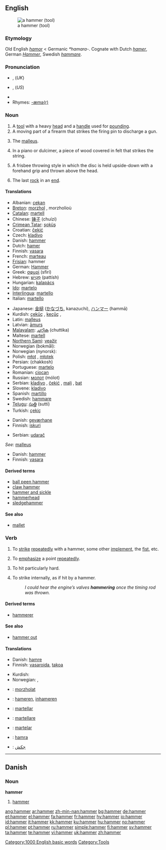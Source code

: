 {{see|Hammer}}
==English==
{{wikipedia}}
[[Image:Framing hammer.jpg|thumb|a hammer (tool)]]

===Etymology===
Old English ''[[hamor]]'' < Germanic ''*hamara-''. Cognate with Dutch ''[[hamer]]'', German ''[[Hammer]]'', Swedish ''[[hammare]]''.

===Pronunciation===
* {{IPA|/ˈhæmə/}}, {{SAMPA|/"h{m@/}} (''UK'')
* {{IPA|/ˈhæmɚ/}}, {{SAMPA|/"h{m@`/}} (''US'')
* {{audio|en-us-hammer.ogg|Audio (US)}}
* Rhymes: [[Rhymes:English:-æmə(r)|-æmə(r)]]

===Noun===
{{en-noun}}

# A [[tool]] with a heavy [[head]] and a [[handle]] used for [[pounding]].
# A moving part of a firearm that strikes the firing pin to discharge a gun.
# {{anatomy}} The [[malleus]].
# {{music}} In a piano or dulcimer, a piece of wood covered in felt that strikes the string.
# {{context|Ultimate Frisbee}} A frisbee throwing style in which the disc is held upside-down with a forehand grip and thrown above the head.
# {{curling}} The last [[rock]] in an [[end]].

====Translations====
{{trans-top|tool}}
*Albanian: [[çekan]] {{m}}
*[[Breton]]: [[morzhol]] {{m}}, morzholioù {{p}}
*[[Catalan]]: [[martell]] {{m}}
*Chinese: [[锤子]] (chuízi)
*[[Crimean Tatar]]: [[şoküş]]
*Croatian: [[čekić]] {{m}}
*Czech: [[kladivo]] {{n}}
*Danish: [[hammer#Danish|hammer]] {{c}}
*Dutch: [[hamer]] {{m}}
*Finnish: [[vasara]]
*French: [[marteau]] {{m}}
*[[Frisian]]: hammer
*German: [[Hammer]] {{m}}
*Greek: [[σφυρί]] (sfirí) {{n}}
*Hebrew: [[פטיש|פַּטִּישׁ]] (pattísh)
*Hungarian: [[kalapács]]
*[[Ido]]: [[martelo]]
*[[Interlingua]]: [[martello]]
*Italian: [[martello]] {{m}}
{{trans-mid}}
*Japanese: [[金槌]] ([[かなづち]], kanazuchi), [[ハンマー]] (hammā)
*Kurdish: [[çekûç]] {{m}}, [[keçûç]] {{m}}, {{KUchar|[[چه‌کوچ]]}}
*Latin: [[malleus]] {{m}}
*Latvian: [[āmurs]] {{m}}
*[[Malayalam]]: [[ചുറ്റിക]] (chuttika)
*Maltese: [[martell]] {{m}}
*[[Northern Sami]]: [[veažir]]
*Norwegian (bokmål): {{t|no|hammer|m}}
*Norwegian (nynorsk): {{t|nb|hammar|m}}
*Polish: [[młot]] {{m}}, [[młotek]] {{m}}
*Persian: {{FAchar|[[چکش]]}} (chakkosh)
*Portuguese: [[martelo]] {{m}}
*Romanian: [[ciocan]] {{m}}
*Russian: [[молот]] (mólot) {{m}}
*Serbian: [[kladivo]] {{n}}, [[čekić]] {{m}}, [[malj]] {{m}}, [[bat]] {{m}}
*Slovene: [[kladivo]] {{n}}
*Spanish: [[martillo]] {{m}}
*Swedish: [[hammare]] {{c}}
*[[Telugu]]: [[సుత్తి]] (sutti)
*Turkish: [[çekiç]]
{{trans-bottom}}

{{trans-top|part of a firearm}}
*Danish: [[geværhane]] {{c}}
*Finnish: [[iskuri]]
{{trans-mid}}
*Serbian: [[udarač]] {{m}}
{{trans-bottom}}

{{trans-top|malleus}}
''See:'' [[malleus]]
{{trans-bottom}}

{{trans-top|piano part}}
*Danish: [[hammer#Danish|hammer]] {{c}}
*Finnish: [[vasara]]
{{trans-mid}}
{{trans-bottom}}

{{trans-top|frisbee throwing style}}
{{trans-mid}}
{{trans-bottom}}

{{trans-top|curling: last rock in an end}}
{{trans-mid}}
{{trans-bottom}}

====Derived terms====
* [[ball peen hammer]]
* [[claw hammer]]
* [[hammer and sickle]]
* [[hammerhead]]
* [[sledgehammer]]

====See also====
* [[mallet]]

===Verb===
{{en-verb}}

# To [[strike]] [[repeatedly]] with a hammer, some other [[implement]], the [[fist]], etc.
# {{figuratively}} To [[emphasize]] a point [[repeatedly]].
# {{sports}} To hit particularly hard. <!-- This applies to anything, not just a baseball-->
# To strike internally, as if hit by a hammer.
#: ''I could hear the engine’s valves '''hammering''' once the timing rod was thrown.''

====Derived terms====
* [[hammerer]]

====See also====
* [[hammer out]]

====Translations====
{{trans-top|to strike repeatedly with a hammer, some other implement, the fist, etc}}
*Danish: [[hamre]]
*Finnish: [[vasaroida]], [[takoa]]
{{trans-mid}}
*Kurdish: {{KUchar|[[کوتین]]}}
*Norwegian: {{t|no|hamre}}, {{t|no|banke}}
{{trans-bottom}}

{{trans-top|(''figuratively'') To emphasize a point repeatedly}}
{{trans-mid}}
{{trans-bottom}}

{{trans-top|(''sports'') To hit particularly hard}}
{{trans-mid}}
{{trans-bottom}}

{{trans-top|to strike internally, as if hit by a hammer}}
{{trans-mid}}
{{trans-bottom}}

{{checktrans}}
* {{ttbc|Breton}}: [[morzholat]]
* {{ttbc|Dutch}}: [[hameren]], [[inhameren]]
* {{ttbc|Interlingua}}: [[martellar]]
* {{ttbc|Italian}}: [[martellare]]
* {{ttbc|Portuguese}}: [[martelar]]
* {{ttbc|Swedish}}: [[hamra]]
* {{ttbc|Farsi}}: [[جکش]]

[[Category:1000 English basic words]]

----

==Danish==

===Noun===
'''hammer''' {{c}}

# [[hammer#English|hammer]]

[[Category:Tools]]

[[ang:hammer]]
[[ar:hammer]]
[[zh-min-nan:hammer]]
[[bg:hammer]]
[[de:hammer]]
[[et:hammer]]
[[el:hammer]]
[[fa:hammer]]
[[fr:hammer]]
[[hy:hammer]]
[[io:hammer]]
[[id:hammer]]
[[it:hammer]]
[[kk:hammer]]
[[ku:hammer]]
[[hu:hammer]]
[[no:hammer]]
[[pl:hammer]]
[[pt:hammer]]
[[ru:hammer]]
[[simple:hammer]]
[[fi:hammer]]
[[sv:hammer]]
[[ta:hammer]]
[[te:hammer]]
[[vi:hammer]]
[[uk:hammer]]
[[zh:hammer]]